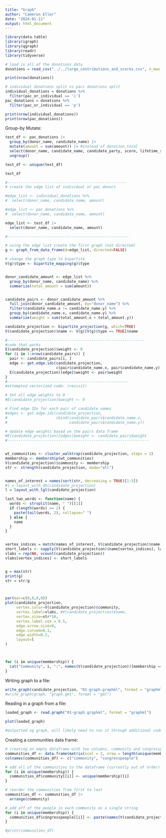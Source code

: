 ```yaml
---
title: "Graph"
author: "Cameron Eller"
date: "2024-01-11"
output: html_document
---
```


```r
library(data.table)
library(igraph)
library(qgraph)
library(readr)
library(tidyverse)

# load in all of the donations data
donations = read_csv("../../large_contributions_and_scores.csv", n_max = 10000) #n_max if you don't want to explode

print(nrow(donations))

# individual donations split vs pacs donations split
individual_donations = donations %>%
  filter(pac_or_individual == 'i')
pac_donations = donations %>%
  filter(pac_or_individual == 'p')

print(nrow(individual_donations))
print(nrow(pac_donations))

```

Group-by Mutate:
```r
test_df <- pac_donations |>
  group_by(donor_name, candidate_name) |>
  mutate(amount = sum(amount)) |> #instead of donation_total
  select(donor_name, candidate_name, candidate_party, score, lifetime_score, name, amount) |> #removed donation_total, add amount
  ungroup()

test_df <- unique(test_df)

test_df

```

```r
#------------------------------------------------------
# create the edge list of individual or pac donors

#edge_list <- individual_donations %>%
#  select(donor_name, candidate_name, amount)

#edge_list <- pac_donations %>%
#  select(donor_name, candidate_name, amount)

edge_list <- test_df |>
  select(donor_name, candidate_name, amount)

#-------------------------------------------------------

# using the edge list create the first graph (not directed)
g <- graph_from_data_frame(d=edge_list, directed=FALSE)

# change the graph type to bipartite
V(g)$type <- bipartite_mapping(g)$type


donor_candidate_amount <- edge_list %>%
  group_by(donor_name, candidate_name) %>%
  summarize(total_amount = sum(amount))


candidate_pairs <- donor_candidate_amount %>%
  full_join(donor_candidate_amount, by="donor_name") %>%
  filter(candidate_name.x != candidate_name.y) %>%
  group_by(candidate_name.x, candidate_name.y) %>%
  summarize(weight = sum(total_amount.x + total_amount.y))

candidate_projection <- bipartite_projection(g, which=TRUE)
V(candidate_projection)$name <- V(g)[V(g)$type == TRUE]$name

#--------------------------------------------------------------
#code that works
E(candidate_projection)$weight <- 0
for (i in 1:nrow(candidate_pairs)) {
  pair <- candidate_pairs[i, ]
  edge <- get.edge.ids(candidate_projection, 
                       c(pair$candidate_name.x, pair$candidate_name.y))
  E(candidate_projection)[edge]$weight <- pair$weight
}
#-------------------------------------------------------
#attempted vectorized code: (revisit)

# Set all edge weights to 0
#E(candidate_projection)$weight <- 0

# Find edge IDs for each pair of candidate names
#edges <- get.edge.ids(candidate_projection, 
#                      cbind(candidate_pairs$candidate_name.x, 
#                            candidate_pairs$candidate_name.y))

# Update edge weights based on the pairs data frame
#E(candidate_projection)[edges]$weight <- candidate_pairs$weight
#----------------------------------------------------------------


wt_communities <- cluster_walktrap(candidate_projection, steps = 1)
membership <- membership(wt_communities)
V(candidate_projection)$community <- membership
str <- strength(candidate_projection, mode="all")


names_of_interest = names(sort(str, decreasing = TRUE)[1:5])
#l = layout_with_dh(candidate_projection)
l = layout_with_lgl(candidate_projection)

last_two_words <- function(name) {
  words <- strsplit(name, " ")[[1]]
  if (length(words) >= 2) {
    paste(tail(words, 2), collapse=" ")
  } else {
    name  
  }
}


vertex_indices = match(names_of_interest, V(candidate_projection)$name)
short_labels <- sapply(V(candidate_projection)$name[vertex_indices], last_two_words)
vlabs = rep(NA, vcount(candidate_projection))
vlabs[vertex_indices] <- short_labels


g = max(str)
print(g)
str = str/g



par(mar=c(0,0,0,0))
plot(candidate_projection, 
     vertex.color=V(candidate_projection)$community,
     vertex.label=vlabs, #V(candidate_projection)$name, 
     vertex.size=str*10, 
     vertex.label.cex = 0.5,
     edge.arrow.size=0, 
     edge.curved=0.1, 
     edge.width=0.2,
     layout=l
)



for (i in unique(membership)) {
  cat("Community", i, ":", names(V(candidate_projection))[membership == i], "\n")
}

```

Writing graph to a file:
```r
write_graph(candidate_projection, "01-graph.graphml", format = "graphml")
#write_graph(graph, "graph.gml", format = "gml")

```

Reading in a graph from a file:
```r
loaded_graph <- read.graph("01-graph.graphml", format = "graphml")

plot(loaded_graph)

#outputted og graph, will likely need to run it through additional code again

```

Creating a communities data frame:
```r

# creating an empty dataframe with two columns, community and congresspeople
communities_df <- data.frame(matrix(ncol = 2, nrow = length(unique(membership))))
colnames(communities_df) <- c("community", "congresspeople")

# add all of the communities to the dataframe (currently out of order)
for (i in unique(membership)) {
  communities_df$community[[i]] <- unique(membership)[i]
}

# reorder the communities from first to last
communities_df <- communities_df |>
  arrange(community)

# add off of the people in each community as a single string
for (i in unique(membership)) {
  communities_df$congresspeople[[i]] <- paste(names(V(candidate_projection)[membership == i]), sep="", collapse=", ") 
}

#print(communities_df)

```
